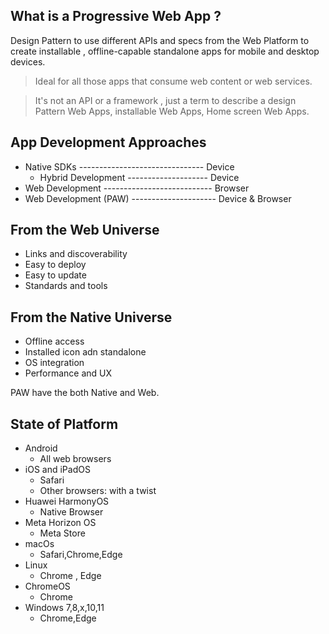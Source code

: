 ## What is a Progressive Web App ?

Design Pattern to use different APIs and specs from the Web Platform
to create installable , offline-capable standalone apps for mobile and
desktop devices.

> Ideal for all those apps that consume web content or web services.

> It's not an API or a framework , just a term to describe a design Pattern
> Web Apps, installable Web Apps, Home screen Web Apps.

## App Development Approaches

- Native SDKs ------------------------------- Device
  - Hybrid Development -------------------- Device
- Web Development --------------------------- Browser
- Web Development (PAW) --------------------- Device & Browser

## From the Web Universe

- Links and discoverability
- Easy to deploy
- Easy to update
- Standards and tools

## From the Native Universe

- Offline access
- Installed icon adn standalone
- OS integration
- Performance and UX

PAW have the both Native and Web.

## State of Platform

- Android
  - All web browsers
- iOS and iPadOS
  - Safari
  - Other browsers: with a twist
- Huawei HarmonyOS
  - Native Browser
- Meta Horizon OS
  - Meta Store
- macOs
  - Safari,Chrome,Edge
- Linux
  - Chrome , Edge
- ChromeOS
  - Chrome
- Windows 7,8,x,10,11
  - Chrome,Edge

